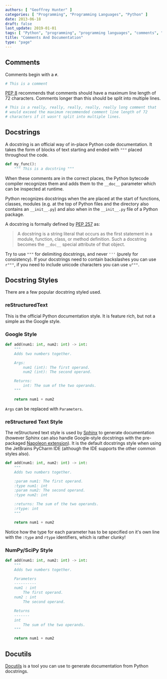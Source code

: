 ```yaml
---
authors: [ "Geoffrey Hunter" ]
categories: [ "Programming", "Programming Languages", "Python" ]
date: 2013-06-18
draft: false
last_update: 2019-01-01
tags: [ "Python", "programming", "programming languages", "comments", "documentation", "docstrings" ]
title: "Comments And Documentation"
type: "page"
---
```


## Comments

Comments begin with a `#`.

```python
# This is a comment
```

[PEP 8](https://pep8.org/#maximum-line-length) recommends that comments should have a maximum line length of 72 characters. Comments longer than this should be split into multiple lines.

```python
# This is a really, really, really, really, really long comment that
# would exceed the maximum recommended comment line length of 72
# characters if it wasn't split into multiple lines.
```

## Docstrings

A docstring is an official way of in-place Python code documentation. It takes the form of blocks of text starting and ended with `"""` placed throughout the code.

```python
def my_func():
    """ This is a docstring """
```

When these comments are in the correct places, the Python bytecode compiler recognizes them and adds them to the `__doc__` parameter which can be inspected at runtime.

Python recognizes docstrings when the are placed at the start of functions, classes, modules (e.g. at the top of Python files and the directory also contains an `__init__.py`) and also when in the `__init__.py` file of a Python package.

A docstring is formally defined by [PEP 257](https://www.python.org/dev/peps/pep-0257/) as:

> A docstring is a string literal that occurs as the first statement in a module, function, class, or method definition. Such a docstring becomes the `__doc__` special attribute of that object.

Try to use `"""` for delimiting docstrings, and never `'''` (purely for consistency). If your docstrings need to contain backslashes you can use `r"""`, if you need to include unicode characters you can use `u"""`.

## Docstring Styles

There are a few popular docstring styled used. 

### reStructuredText

This is the official Python documentation style. It is feature rich, but not a simple as the Google style.

### Google Style

```python
def add(num1: int, num2: int) -> int:
    """
    Adds two numbers together.

    Args:
        num1 (int): The first operand.
        num2 (int): The second operand.

    Returns:
        int: The sum of the two operands.
    """

    return num1 + num2
```

`Args` can be replaced with `Parameters`.

### reStructured Text Style

The reStructured text style is used by [Sphinx](http://www.sphinx-doc.org/en/master/) to generate documentation (however Sphinx can also handle Google-style docstrings with the pre-packaged [Napoleon extension](https://sphinxcontrib-napoleon.readthedocs.io/en/latest/)). It is the default docstrings style when using the JetBrains PyCharm IDE (although the IDE supports the other common styles also).

```python
def add(num1: int, num2: int) -> int:
    """
    Adds two numbers together.

    :param num1: The first operand.
    :type num1: int
    :param num2: The second operand.
    :type num2: int

    :returns: The sum of the two operands.
    :rtype: int
    """

    return num1 + num2
```

Notice how the type for each parameter has to be specified on it's own line with the `:type` and `rtype` identifiers, which is rather clunky!

### NumPy/SciPy Style

```python
def add(num1: int, num2: int) -> int:
    """
    Adds two numbers together.

    Parameters
    ----------
    num1 : int
        The first operand.
    num2 : int
        The second operand.

    Returns
    -------
    int
        The sum of the two operands.
    """

    return num1 + num2
```

## Docutils

[Docutils](http://docutils.sourceforge.net/) is a tool you can use to generate documentation from Python docstrings.